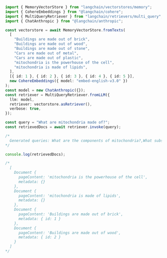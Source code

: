 ```typescript
import { MemoryVectorStore } from "langchain/vectorstores/memory";
import { CohereEmbeddings } from "@langchain/cohere";
import { MultiQueryRetriever } from "langchain/retrievers/multi_query";
import { ChatAnthropic } from "@langchain/anthropic";

const vectorstore = await MemoryVectorStore.fromTexts(
  [
    "Buildings are made out of brick",
    "Buildings are made out of wood",
    "Buildings are made out of stone",
    "Cars are made out of metal",
    "Cars are made out of plastic",
    "mitochondria is the powerhouse of the cell",
    "mitochondria is made of lipids",
  ],
  [{ id: 1 }, { id: 2 }, { id: 3 }, { id: 4 }, { id: 5 }],
  new CohereEmbeddings({ model: "embed-english-v3.0" })
);
const model = new ChatAnthropic({});
const retriever = MultiQueryRetriever.fromLLM({
  llm: model,
  retriever: vectorstore.asRetriever(),
  verbose: true,
});

const query = "What are mitochondria made of?";
const retrievedDocs = await retriever.invoke(query);

/*
  Generated queries: What are the components of mitochondria?,What substances comprise the mitochondria organelle?  ,What is the molecular composition of mitochondria?
*/

console.log(retrievedDocs);

/*
  [
    Document {
      pageContent: 'mitochondria is the powerhouse of the cell',
      metadata: {}
    },
    Document {
      pageContent: 'mitochondria is made of lipids',
      metadata: {}
    },
    Document {
      pageContent: 'Buildings are made out of brick',
      metadata: { id: 1 }
    },
    Document {
      pageContent: 'Buildings are made out of wood',
      metadata: { id: 2 }
    }
  ]
*/
```
